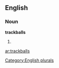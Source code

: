 
==English==

===Noun===
'''trackballs'''

# {{plural of|[[trackball]]}}

[[Category:English plurals]]

[[ar:trackballs]]